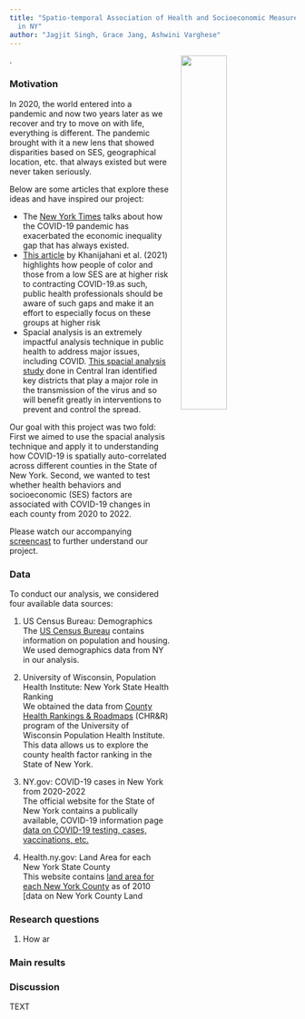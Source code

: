 ```yaml
---
title: "Spatio-temporal Association of Health and Socioeconomic Measures with COVID-19 Risk
  in NY"
author: "Jagjit Singh, Grace Jang, Ashwini Varghese"
---
```


![](cover.gif){height="40%" width="40%" style="float:right; padding-left:20px; padding-bottom:20px"}.


### Motivation


<p class="text-center">

In 2020, the world entered into a pandemic and now two years later as we recover and try to move on with life, everything is different. The pandemic brought with it a new lens that showed disparities based on SES, geographical location, etc. that always existed but were never taken seriously. 

Below are some articles that explore these ideas and have inspired our project:

* The [New York Times](https://www.nytimes.com/2020/03/15/world/europe/coronavirus-inequality.html) talks about how the COVID-19 pandemic has exacerbated the economic inequality gap that has always existed.
* [This article](https://doi.org/10.1186/s12939-021-01582-4) by Khanijahani et al. (2021) highlights how people of color and those from a low SES are at higher risk to contracting COVID-19.as such, public health professionals should be aware of such gaps and make it an effort to especially focus on these groups at higher risk 
* Spacial analysis is an extremely impactful analysis technique in public health to address major issues, including COVID. [This spacial analysis study](https://doi.org/10.1186/s12889-021-12267-6) done in Central Iran identified key districts that play a major role in the transmission of the virus and so will benefit greatly in interventions to prevent and control the spread. 


Our goal with this project was two fold: First we aimed to use the spacial analysis technique and apply it to understanding how COVID-19 is spatially auto-correlated across different counties in the State of New York. Second, we wanted to test whether health behaviors and socioeconomic (SES) factors are associated with COVID-19 changes in each county from 2020 to 2022.

Please watch our accompanying [screencast](ADD SCREENCAST LINK) to further understand our project.

</p>

###  Data

<p class="text-center">

To conduct our analysis, we considered four available data sources:

1. US Census Bureau: Demographics<br>
The [US Census Bureau](https://www.census.gov/data.html) contains information on population and housing. We used demographics data from NY in our analysis.


2. University of Wisconsin, Population Health Institute: New York State Health Ranking <br>
We obtained the data from [County Health Rankings & Roadmaps](https://www.countyhealthrankings.org/explore-health-rankings/new-york/data-and-resources) (CHR&R) program of the University of Wisconsin Population Health Institute. This data allows us to explore the county health factor ranking in the State of New York. 


3. NY.gov: COVID-19 cases in New York from 2020-2022 <br>
The official website for the State of New York contains a publically available, COVID-19 information page [data on COVID-19 testing, cases, vaccinations, etc.](https://coronavirus.health.ny.gov/covid-19-data-new-york) 


4. Health.ny.gov: Land Area for each New York State County <br>
This website contains [land area for each New York County](https://www.health.ny.gov/statistics/vital_statistics/2010/table02.htm) as of 2010 [data on New York County Land

</p>

###  Research questions

1) How ar


### Main results



### Discussion

TEXT
